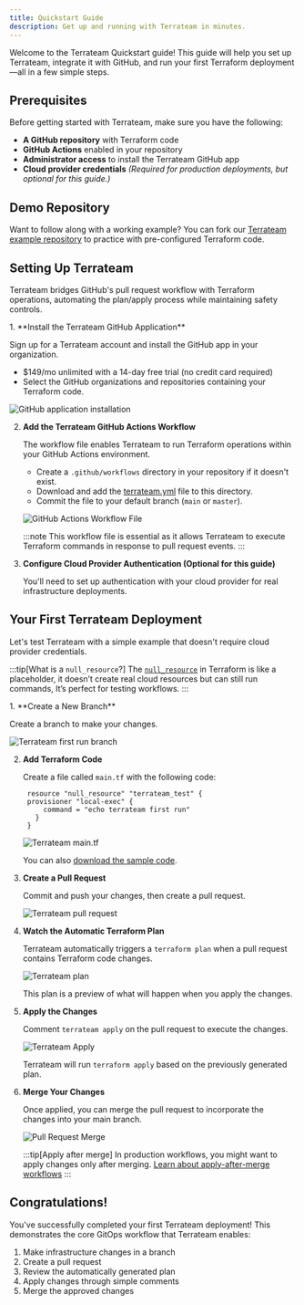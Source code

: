 ```yaml
---
title: Quickstart Guide
description: Get up and running with Terrateam in minutes.
---
```


Welcome to the Terrateam Quickstart guide! This guide will help you set up Terrateam, integrate it with GitHub, and run your first Terraform deployment—all in a few simple steps. 

## Prerequisites

Before getting started with Terrateam, make sure you have the following:

- **A GitHub repository** with Terraform code
- **GitHub Actions** enabled in your repository
- **Administrator access** to install the Terrateam GitHub app
- **Cloud provider credentials** *(Required for production deployments, but optional for this guide.)*

## Demo Repository

Want to follow along with a working example? You can fork our [Terrateam example repository](https://github.com/terrateamio/terrateam-example) to practice with pre-configured Terraform code.

<LinkCard
  title="Terrateam Example Repository"
  href="https://github.com/terrateamio/terrateam-example"
  icon="github"
/>

## Setting Up Terrateam

Terrateam bridges GitHub's pull request workflow with Terraform operations, automating the plan/apply process while maintaining safety controls.

<Steps>
1. **Install the Terrateam GitHub Application**

   Sign up for a Terrateam account and install the GitHub app in your organization.
   
   - $149/mo unlimited with a 14-day free trial (no credit card required)
   - Select the GitHub organizations and repositories containing your Terraform code.
   
   <LinkCard
     title="Sign up for Terrateam"
     href="https://terrateam.io/signup"
   />
   
   ![GitHub application installation](../../assets/install-terrateam-github.png)

2. **Add the Terrateam GitHub Actions Workflow**

   The workflow file enables Terrateam to run Terraform operations within your GitHub Actions environment.
   
   - Create a `.github/workflows` directory in your repository if it doesn't exist.
   - Download and add the [terrateam.yml](https://raw.githubusercontent.com/terrateamio/terrateam-example/main/.github/actions/workflows/default/terrateam.yml) file to this directory.
   - Commit the file to your default branch (`main` or `master`).
   
   ![GitHub Actions Workflow File](../../assets/github-actions-workflow-file-location.png)
   
   :::note
   This workflow file is essential as it allows Terrateam to execute Terraform commands in response to pull request events.
   :::

3. **Configure Cloud Provider Authentication (Optional for this guide)**

   You'll need to set up authentication with your cloud provider for real infrastructure deployments.
   
   <LinkCard
     title="Cloud Provider Setup"
     href="/cloud-providers"
     description="Configure AWS, GCP, Azure or other providers"
   />
</Steps>

## Your First Terrateam Deployment

Let's test Terrateam with a simple example that doesn't require cloud provider credentials.

:::tip[What is a `null_resource`?]
The [`null_resource`](https://registry.terraform.io/providers/hashicorp/null/latest/docs/resources/resource) in Terraform is like a placeholder, it doesn’t create real cloud resources but can still run commands, It’s perfect for testing workflows.
:::

<Steps>
1. **Create a New Branch**

   Create a branch to make your changes.
   
   ![Terrateam first run branch](../../assets/terrateam-first-run-branch.png)

2. **Add Terraform Code**

   Create a file called `main.tf` with the following code:
   
   ```hcl
    resource "null_resource" "terrateam_test" {
    provisioner "local-exec" {
        command = "echo terrateam first run"
      }
    }
   ```
   
   ![Terrateam main.tf](../../assets/nibbler-main-tf.png)
   
   You can also [download the sample code](https://raw.githubusercontent.com/terrateamio/terrateam-example/main/main.tf).

3. **Create a Pull Request**

   Commit and push your changes, then create a pull request.
   
   ![Terrateam pull request](../../assets/nibbler-pull-request.png)

4. **Watch the Automatic Terraform Plan**

   Terrateam automatically triggers a `terraform plan` when a pull request contains Terraform code changes.
   
   ![Terrateam plan](../../assets/nibbler-terrateam-plan.png)
   
   This plan is a preview of what will happen when you apply the changes.

5. **Apply the Changes**

   Comment `terrateam apply` on the pull request to execute the changes.
   
   ![Terrateam Apply](../../assets/nibbler-terrateam-apply.png)
   
   Terrateam will run `terraform apply` based on the previously generated plan.

6. **Merge Your Changes**

   Once applied, you can merge the pull request to incorporate the changes into your main branch.
   
   ![Pull Request Merge](../../assets/nibbler-merge.png)
   
   :::tip[Apply after merge]
   In production workflows, you might want to apply changes only after merging.
   [Learn about apply-after-merge workflows](/advanced-workflows/apply-after-merge)
   :::
</Steps>

## Congratulations!

You've successfully completed your first Terrateam deployment! This demonstrates the core GitOps workflow that Terrateam enables:

1. Make infrastructure changes in a branch
2. Create a pull request
3. Review the automatically generated plan
4. Apply changes through simple comments
5. Merge the approved changes
